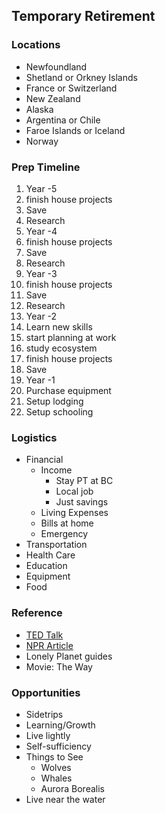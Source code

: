 
##  Temporary Retirement 


###  Locations 

* Newfoundland
* Shetland or Orkney Islands
* France or Switzerland
* New Zealand
* Alaska
* Argentina or Chile
* Faroe Islands or Iceland
* Norway


###  Prep Timeline 

1. Year -5
  1. finish house projects
  1. Save
  1. Research
1. Year -4
  1. finish house projects
  1. Save
  1. Research
1. Year -3
  1. finish house projects
  1. Save
  1. Research
1. Year -2
  1. Learn new skills 
  1. start planning at work
  1. study ecosystem
  1. finish house projects
  1. Save
1. Year -1
  1. Purchase equipment
  1. Setup lodging
  1. Setup schooling


###  Logistics 

* Financial
    * Income
        * Stay PT at BC
        * Local job
        * Just savings
    * Living Expenses
    * Bills at home
    * Emergency
* Transportation
* Health Care
* Education
* Equipment
* Food


###  Reference  

* [TED Talk](https://www.ted.com/talks/stefan_sagmeister_the_power_of_time_off)
* [NPR Article](https://www.npr.org/2013/05/20/183910777/seeing-the-northern-light-a-temporary-arctic-retirement)
* Lonely Planet guides
* Movie: The Way


###  Opportunities 

* Sidetrips
* Learning/Growth
* Live lightly
* Self-sufficiency
* Things to See
  * Wolves
  * Whales
  * Aurora Borealis
* Live near the water
